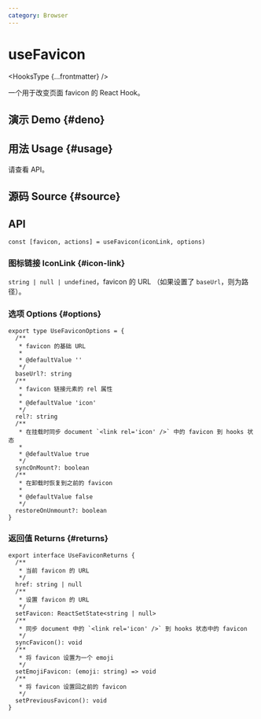 ```yaml
---
category: Browser
---
```


# useFavicon


<HooksType {...frontmatter} />

一个用于改变页面 favicon 的 React Hook。

## 演示 Demo \{#deno}


<App />

## 用法 Usage \{#usage}

请查看 API。

## 源码 Source \{#source}


<Source />

## API

```tsx
const [favicon, actions] = useFavicon(iconLink, options)
```

### 图标链接 IconLink \{#icon-link}

`string | null | undefined`，favicon 的 URL （如果设置了 `baseUrl`，则为路径）。

### 选项 Options \{#options}

```tsx
export type UseFaviconOptions = {
  /**
   * favicon 的基础 URL
   *
   * @defaultValue ''
   */
  baseUrl?: string
  /**
   * favicon 链接元素的 rel 属性
   *
   * @defaultValue 'icon'
   */
  rel?: string
  /**
   * 在挂载时同步 document `<link rel='icon' />` 中的 favicon 到 hooks 状态
   *
   * @defaultValue true
   */
  syncOnMount?: boolean
  /**
   * 在卸载时恢复到之前的 favicon
   *
   * @defaultValue false
   */
  restoreOnUnmount?: boolean
}
```

### 返回值 Returns \{#returns}

```tsx
export interface UseFaviconReturns {
  /**
   * 当前 favicon 的 URL
   */
  href: string | null
  /**
   * 设置 favicon 的 URL
   */
  setFavicon: ReactSetState<string | null>
  /**
   * 同步 document 中的 `<link rel='icon' />` 到 hooks 状态中的 favicon
   */
  syncFavicon(): void
  /**
   * 将 favicon 设置为一个 emoji
   */
  setEmojiFavicon: (emoji: string) => void
  /**
   * 将 favicon 设置回之前的 favicon
   */
  setPreviousFavicon(): void
}
```
